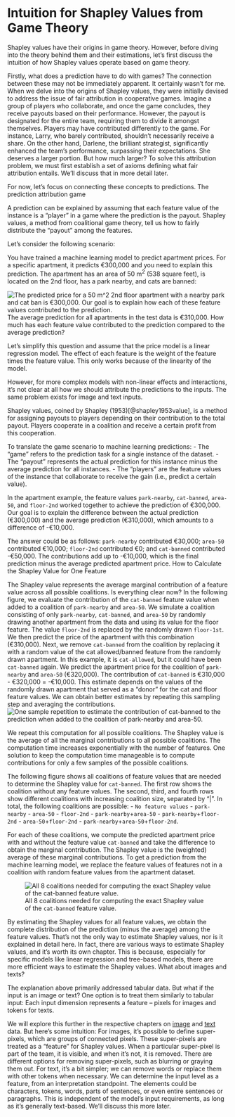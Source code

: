 # Intuition for Shapley Values from Game Theory

Shapley values have their origins in game theory.
However, before diving into the theory behind them and their estimations, let's first discuss the intuition of how Shapley values operate based on game theory.

Firstly, what does a prediction have to do with games? 
The connection between these may not be immediately apparent.
It certainly wasn't for me.
When we delve into the origins of Shapley values, they were initially devised to address the issue of fair attribution in cooperative games.
Imagine a group of players who collaborate, and once the game concludes, they receive payouts based on their performance.
However, the payout is designated for the entire team, requiring them to divide it amongst themselves.
Players may have contributed differently to the game.
For instance, Larry, who barely contributed, shouldn't necessarily receive a share.
On the other hand, Darlene, the brilliant strategist, significantly enhanced the team's performance, surpassing their expectations.
She deserves a larger portion.
But how much larger?
To solve this attribution problem, we must first establish a set of axioms defining what fair attribution entails.
We'll discuss that in more detail later.

For now, let's focus on connecting these concepts to predictions.
The prediction attribution game

A prediction can be explained by assuming that each feature value of the instance is a "player" in a game where the prediction is the payout.
Shapley values, a method from coalitional game theory, tell us how to fairly distribute the "payout" among the features.

Let's consider the following scenario:

You have trained a machine learning model to predict apartment prices.
For a specific apartment, it predicts €300,000 and you need to explain this prediction.
The apartment has an area of 50 m^2^ (538 square feet), is located on the 2nd floor, has a park nearby, and cats are banned:

![The predicted price for a 50 $m^2$ 2nd floor apartment with a nearby park and cat ban is €300,000. Our goal is to explain how each of these feature values contributed to the prediction.](images/shapley-instance.png)
The average prediction for all apartments in the test data is €310,000.
How much has each feature value contributed to the prediction compared to the average prediction?

Let's simplify this question and assume that the price model is a linear regression model.
The effect of each feature is the weight of the feature times the feature value.
This only works because of the linearity of the model.

However, for more complex models with non-linear effects and interactions, it's not clear at all how we should attribute the predictions to the inputs.
The same problem exists for image and text inputs.

Shapley values, coined by Shapley (1953)[@shapley1953value], is a method for assigning payouts to players depending on their contribution to the total payout.
Players cooperate in a coalition and receive a certain profit from this cooperation.

To translate the game scenario to machine learning predictions:
- The "game" refers to the prediction task for a single instance of the dataset.
- The "payout" represents the actual prediction for this instance minus the average prediction for all instances.
- The "players" are the feature values of the instance that collaborate to receive the gain (i.e., predict a certain value).

In the apartment example, the feature values `park-nearby`, `cat-banned`, `area-50`, and `floor-2nd` worked together to achieve the prediction of €300,000.
Our goal is to explain the difference between the actual prediction (€300,000) and the average prediction (€310,000), which amounts to a difference of -€10,000.

The answer could be as follows:
`park-nearby` contributed €30,000; `area-50` contributed €10,000; `floor-2nd` contributed €0; and `cat-banned` contributed -€50,000.
The contributions add up to -€10,000, which is the final prediction minus the average predicted apartment price.
How to Calculate the Shapley Value for One Feature

The Shapley value represents the average marginal contribution of a feature value across all possible coalitions.
Is everything clear now?
In the following figure, we evaluate the contribution of the `cat-banned` feature value when added to a coalition of `park-nearby` and `area-50`.
We simulate a coalition consisting of only `park-nearby`, `cat-banned`, and `area-50` by randomly drawing another apartment from the data and using its value for the floor feature.
The value `floor-2nd` is replaced by the randomly drawn `floor-1st`.
We then predict the price of the apartment with this combination (€310,000).
Next, we remove `cat-banned` from the coalition by replacing it with a random value of the cat allowed/banned feature from the randomly drawn apartment.
In this example, it is `cat-allowed`, but it could have been `cat-banned` again.
We predict the apartment price for the coalition of `park-nearby` and `area-50` (€320,000).
The contribution of `cat-banned` is €310,000 - €320,000 = -€10,000.
This estimate depends on the values of the randomly drawn apartment that served as a "donor" for the cat and floor feature values.
We can obtain better estimates by repeating this sampling step and averaging the contributions.
![One sample repetition to estimate the contribution of `cat-banned` to the prediction when added to the coalition of `park-nearby` and `area-50`.](images/shapley-instance-intervention.png)

We repeat this computation for all possible coalitions.
The Shapley value is the average of all the marginal contributions to all possible coalitions.
The computation time increases exponentially with the number of features.
One solution to keep the computation time manageable is to compute contributions for only a few samples of the possible coalitions.

The following figure shows all coalitions of feature values that are needed to determine the Shapley value for `cat-banned`.
The first row shows the coalition without any feature values.
The second, third, and fourth rows show different coalitions with increasing coalition size, separated by "|".
In total, the following coalitions are possible:
- `No feature values`
- `park-nearby`
- `area-50`
- `floor-2nd`
- `park-nearby`+`area-50`
- `park-nearby`+`floor-2nd`
- `area-50`+`floor-2nd`
- `park-nearby`+`area-50`+`floor-2nd`.

For each of these coalitions, we compute the predicted apartment price with and without the feature value `cat-banned` and take the difference to obtain the marginal contribution.
The Shapley value is the (weighted) average of these marginal contributions.
To get a prediction from the machine learning model, we replace the feature values of features not in a coalition with random feature values from the apartment dataset.

![All 8 coalitions needed for computing the exact Shapley value of the `cat-banned` feature value.](images/shapley-coalitions.png)

By estimating the Shapley values for all feature values, we obtain the complete distribution of the prediction (minus the average) among the feature values.
That's not the only way to estimate Shapley values, nor is it explained in detail here.
In fact, there are various ways to estimate Shapley values, and it's worth its own chapter.
This is because, especially for specific models like linear regression and tree-based models, there are more efficient ways to estimate the Shapley values.
What about images and texts?

The explanation above primarily addressed tabular data.
But what if the input is an image or text?
One option is to treat them similarly to tabular input:
Each input dimension represents a feature – pixels for images and tokens for texts.

We will explore this further in the respective chapters on [image](#image) and [text](#text) data.
But here's some intuition:
For images, it's possible to define super-pixels, which are groups of connected pixels.
These super-pixels are treated as a "feature" for Shapley values.
When a particular super-pixel is part of the team, it is visible, and when it's not, it is removed.
There are different options for removing super-pixels, such as blurring or graying them out.
For text, it's a bit simpler; we can remove words or replace them with other tokens when necessary.
We can determine the input level as a feature, from an interpretation standpoint.
The elements could be characters, tokens, words, parts of sentences, or even entire sentences or paragraphs.
This is independent of the model's input requirements, as long as it's generally text-based.
We'll discuss this more later.

